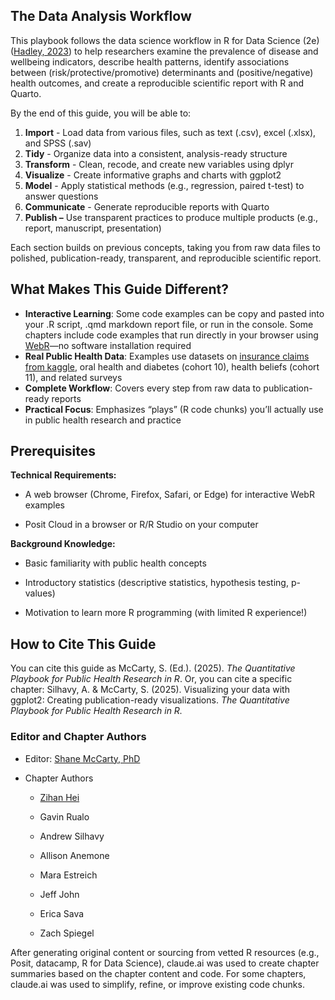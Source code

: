 ## The Data Analysis Workflow

This playbook follows the data science workflow in R for Data Science (2e) ([Hadley, 2023](https://r4ds.hadley.nz/whole-game.html)) to help researchers examine the prevalence of disease and wellbeing indicators, describe health patterns, identify associations between (risk/protective/promotive) determinants and (positive/negative) health outcomes, and create a reproducible scientific report with R and Quarto.

By the end of this guide, you will be able to:

1.  **Import** - Load data from various files, such as text (.csv), excel (.xlsx), and SPSS (.sav)
2.  **Tidy** - Organize data into a consistent, analysis-ready structure
3.  **Transform** - Clean, recode, and create new variables using dplyr
4.  **Visualize** - Create informative graphs and charts with ggplot2
5.  **Model** - Apply statistical methods (e.g., regression, paired t-test) to answer questions
6.  **Communicate** - Generate reproducible reports with Quarto
7.  **Publish –** Use transparent practices to produce multiple products (e.g., report, manuscript, presentation)

Each section builds on previous concepts, taking you from raw data files to polished, publication-ready, transparent, and reproducible scientific report.

## What Makes This Guide Different?

-   **Interactive Learning**: Some code examples can be copy and pasted into your .R script, .qmd markdown report file, or run in the console. Some chapters include code examples that run directly in your browser using [WebR](https://docs.r-wasm.org/webr/latest/)—no software installation required
-   **Real Public Health Data**: Examples use datasets on [insurance claims from kaggle](https://www.kaggle.com/code/pralabhpoudel/does-smoking-makes-your-insurance-high), oral health and diabetes (cohort 10), health beliefs (cohort 11), and related surveys
-   **Complete Workflow**: Covers every step from raw data to publication-ready reports
-   **Practical Focus**: Emphasizes "plays" (R code chunks) you'll actually use in public health research and practice

## Prerequisites

**Technical Requirements:**

-   A web browser (Chrome, Firefox, Safari, or Edge) for interactive WebR examples

-   Posit Cloud in a browser or R/R Studio on your computer

**Background Knowledge:**

-   Basic familiarity with public health concepts

-   Introductory statistics (descriptive statistics, hypothesis testing, p-values)

-   Motivation to learn more R programming (with limited R experience!)

## How to Cite This Guide

You can cite this guide as McCarty, S. (Ed.). (2025). *The Quantitative Playbook for Public Health Research in R*. Or, you can cite a specific chapter: Silhavy, A. & McCarty, S. (2025). Visualizing your data with ggplot2: Creating publication-ready visualizations. *The Quantitative Playbook for Public Health Research in R.*

### Editor and Chapter Authors

-   Editor: [Shane McCarty, PhD](https://shane.quarto.pub)

-   Chapter Authors

    -   [Zihan Hei](https://zihanhei.quarto.pub)

    -   Gavin Rualo

    -   Andrew Silhavy

    -   Allison Anemone

    -   Mara Estreich

    -   Jeff John

    -   Erica Sava

    -   Zach Spiegel

After generating original content or sourcing from vetted R resources (e.g., Posit, datacamp, R for Data Science), claude.ai was used to create chapter summaries based on the chapter content and code. For some chapters, claude.ai was used to simplify, refine, or improve existing code chunks.
